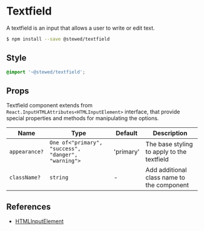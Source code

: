 # Textfield

A textfield is an input that allows a user to write or edit text.

```bash
$ npm install --save @stewed/textfield
```

## Style

```scss
@import '~@stewed/textfield';
```

## Props

Textfield component extends from `React.InputHTMLAttributes<HTMLInputElement>` interface, that provide special properties and methods for manipulating the options.

| Name          | Type                                                | Default   | Description                                |
| ------------- | --------------------------------------------------- | --------- | ------------------------------------------ |
| `appearance?` | `One of<"primary", "success", "danger", "warning">` | 'primary' | The base styling to apply to the textfield |
| `className?`  | `string`                                            | -         | Add additional class name to the component |

## References

-   [HTMLInputElement](https://developer.mozilla.org/en-US/docs/Web/API/HTMLInputElement)

